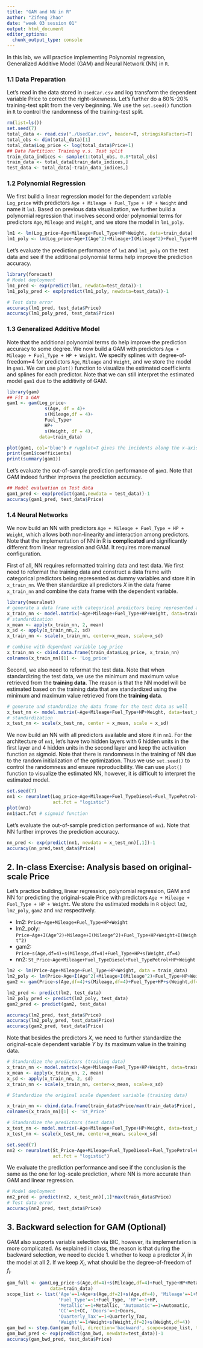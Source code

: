 ```yaml
---
title: "GAM and NN in R"
author: "Zifeng Zhao"
date: "week 03 session 01"
output: html_document
editor_options: 
  chunk_output_type: console
---
```



In this lab, we will practice implementing Polynomial regression, Generalized Additive Model (GAM) and Neural Network (NN) in `R`. 

### 1.1 Data Preparation
Let's read in the data stored in `UsedCar.csv` and log transform the dependent variable Price to correct the right-skewness. Let's further do a 80%-20% training-test split from the very beginning. We use the `set.seed()` function in `R` to control the randomness of the training-test split.

```r
rm(list=ls())
set.seed(7)
total_data <- read.csv("./UsedCar.csv", header=T, stringsAsFactors=T)
total_obs <- dim(total_data)[1]
total_data$Log_price <- log(total_data$Price+1)
## Data Partition: Training v.s. Test split
train_data_indices <- sample(1:total_obs, 0.8*total_obs)
train_data <- total_data[train_data_indices,]
test_data <- total_data[-train_data_indices,]
```


### 1.2 Polynomial Regression
We first build a linear regression model for the dependent variable `Log_price` with predictors `Age + Mileage + Fuel_Type + HP + Weight` and name it `lm1`. Based on previous data visualization, we further build a polynomial regression that involves second order polynomial terms for predictors `Age`, `Mileage` and `Weight`, and we store the model in `lm1_poly`.

```r
lm1 <- lm(Log_price~Age+Mileage+Fuel_Type+HP+Weight, data=train_data)
lm1_poly <- lm(Log_price~Age+I(Age^2)+Mileage+I(Mileage^2)+Fuel_Type+HP+Weight+I(Weight^2),data = train_data)

```

Let's evaluate the prediction performance of `lm1` and `lm1_poly` on the test data and see if the additional polynomial terms help improve the prediction accuracy.
```r
library(forecast)
# Model deployment
lm1_pred <- exp(predict(lm1, newdata=test_data))-1
lm1_poly_pred <- exp(predict(lm1_poly, newdata=test_data))-1

# Test data error
accuracy(lm1_pred, test_data$Price) 
accuracy(lm1_poly_pred, test_data$Price)
```


### 1.3 Generalized Additive Model
Note that the additional polynomial terms do help improve the prediction accuracy to some degree. We now build a GAM with predictors `Age + Mileage + Fuel_Type + HP + Weight`. We specify splines with degree-of-freedom=4 for predictors `Age`, `Mileage` and `Weight`, and we store the model in `gam1`. We can use `plot()` function to visualize the estimated coefficients and splines for each predictor. Note that we can still interpret the estimated model `gam1` due to the additivity of GAM.

```r
library(gam)
## Fit a GAM
gam1 <- gam(Log_price~
              s(Age, df = 4)+
              s(Mileage,df = 4)+
              Fuel_Type+
              HP+
              s(Weight, df = 4),
            data=train_data)

plot(gam1, col='blue') # rugplot=T gives the incidents along the x-axis, but uses jittering for tiebreaker
print(gam1$coefficients)
print(summary(gam1))
```

Let's evaluate the out-of-sample prediction performance of `gam1`. Note that GAM indeed further improves the prediction accuracy.
```r
## Model evaluation on Test data
gam1_pred <- exp(predict(gam1,newdata = test_data))-1
accuracy(gam1_pred, test_data$Price)
```


### 1.4 Neural Networks
We now build an NN with predictors `Age + Mileage + Fuel_Type + HP + Weight`, which allows both non-linearity and interaction among predictors. Note that the implementation of NN in R is **complicated** and significantly different from linear regression and GAM. It requires more manual configuration.

First of all, NN requires reformatted training data and test data. We first need to reformat the training data and construct a data frame with categorical predictors being represented as dummy variables and store it in `x_train_nn`. We then standardize all predictors $X$ in the data frame `x_train_nn` and combine the data frame with the dependent variable. 
```r
library(neuralnet)
# generate a data frame with categorical predictors being represented as dummy variables
x_train_nn <- model.matrix(~Age+Mileage+Fuel_Type+HP+Weight, data=train_data)[,-1]
# standardization
x_mean <- apply(x_train_nn, 2, mean)
x_sd <- apply(x_train_nn,2, sd)
x_train_nn <- scale(x_train_nn, center=x_mean, scale=x_sd)

# combine with dependent variable Log_price
x_train_nn <- cbind.data.frame(train_data$Log_price, x_train_nn)
colnames(x_train_nn)[1] <- 'Log_price'
```

Second, we also need to reformat the test data. Note that when standardizing the test data, we use the minimum and maximum value retrieved from the **training data**. The reason is that the NN model will be estimated based on the training data that are standardized using the minimum and maximum value retrieved from the **training data**.
```r
# generate and standardize the data frame for the test data as well
x_test_nn <- model.matrix(~Age+Mileage+Fuel_Type+HP+Weight, data=test_data)[,-1]
# standardization
x_test_nn <- scale(x_test_nn, center = x_mean, scale = x_sd)
```

We now build an NN with all predictors available and store it in `nn1`. For the architecture of `nn1`, let's have two hidden layers with 6 hidden units in the first layer and 4 hidden units in the second layer and keep the activation function as sigmoid. Note that there is randomness in the training of NN due to the random initialization of the optimization. Thus we use `set.seed()` to control the randomness and ensure reproducibility. We can use `plot()` function to visualize the estimated NN, however, it is difficult to interpret the estimated model.
```r
set.seed(7)
nn1 <- neuralnet(Log_price~Age+Mileage+Fuel_TypeDiesel+Fuel_TypePetrol+HP+Weight, data=x_train_nn, hidden=c(6,4),
                 act.fct = "logistic")
plot(nn1)
nn1$act.fct # sigmoid function
```

Let's evaluate the out-of-sample prediction performance of `nn1`. Note that NN further improves the prediction accuracy.
```r
nn_pred <- exp(predict(nn1, newdata = x_test_nn)[,1])-1
accuracy(nn_pred,test_data$Price)

```


## 2. In-class Exercise: Analysis based on original-scale Price
Let's practice building, linear regression, polynomial regression, GAM and NN for predicting the original-scale Price with predictors `Age + Mileage + Fuel_Type + HP + Weight`. We store the estimated models in `R` object `lm2`, `lm2_poly`, `gam2` and `nn2` respectively.

* lm2: `Price~Age+Mileage+Fuel_Type+HP+Weight`
* lm2_poly: `Price~Age+I(Age^2)+Mileage+I(Mileage^2)+Fuel_Type+HP+Weight+I(Weight^2)`
* gam2: `Price~s(Age,df=4)+s(Mileage,df=4)+Fuel_Type+HP+s(Weight,df=4)`
* nn2: `St_Price~Age+Mileage+Fuel_TypeDiesel+Fuel_TypePetrol+HP+Weight`

```r
lm2 <- lm(Price~Age+Mileage+Fuel_Type+HP+Weight, data = train_data)
lm2_poly <- lm(Price~Age+I(Age^2)+Mileage+I(Mileage^2)+Fuel_Type+HP+Weight+I(Weight^2), data = train_data)
gam2 <- gam(Price~s(Age,df=4)+s(Mileage,df=4)+Fuel_Type+HP+s(Weight,df=4), data = train_data)

lm2_pred <- predict(lm2, test_data)
lm2_poly_pred <- predict(lm2_poly, test_data)
gam2_pred <- predict(gam2, test_data)

accuracy(lm2_pred, test_data$Price)
accuracy(lm2_poly_pred, test_data$Price)
accuracy(gam2_pred, test_data$Price)
```

Note that besides the predictors $X$, we need to further standardize the original-scale dependent variable $Y$ by its maximum value in the training data.
```r
# Standardize the predictors (training data)
x_train_nn <- model.matrix(~Age+Mileage+Fuel_Type+HP+Weight, data=train_data)[,-1]
x_mean <- apply(x_train_nn, 2, mean)
x_sd <- apply(x_train_nn, 2, sd)
x_train_nn <- scale(x_train_nn, center=x_mean, scale=x_sd)

# Standardize the original scale dependent variable (training data)

x_train_nn <- cbind.data.frame(train_data$Price/max(train_data$Price), x_train_nn)
colnames(x_train_nn)[1] <- 'St_Price'

# Standardize the predictors (test data)
x_test_nn <- model.matrix(~Age+Mileage+Fuel_Type+HP+Weight, data=test_data)[,-1]
x_test_nn <- scale(x_test_nn, center=x_mean, scale=x_sd)

set.seed(7)
nn2 <- neuralnet(St_Price~Age+Mileage+Fuel_TypeDiesel+Fuel_TypePetrol+HP+Weight, data=x_train_nn, hidden = c(6,4),
                 act.fct = "logistic")

```

We evaluate the prediction performance and see if the conclusion is the same as the one for log-scale prediction, where NN is more accurate than GAM and linear regression.
```r
# Model deployment
nn2_pred <- predict(nn2, x_test_nn)[,1]*max(train_data$Price)
# Test data error
accuracy(nn2_pred, test_data$Price)
```


## 3. Backward selection for GAM (Optional)
GAM also supports variable selection via BIC, however, its implementation is more complicated. As explained in class, the reason is that during the backward selection, we need to decide 1. whether to keep a predictor $X_i$ in the model at all 2. If we keep $X_i$, what should be the degree-of-freedom of $f_i$.

```r
gam_full <- gam(Log_price~s(Age,df=4)+s(Mileage,df=4)+Fuel_Type+HP+Metallic+Automatic+CC+Doors+Quarterly_Tax+s(Weight,df=4),
                data=train_data)
scope_list <- list('Age'=~1+Age+s(Age,df=2)+s(Age,df=4), 'Mileage'=~1+Mileage+s(Mileage,df=2)+s(Mileage,df=4),
                   'Fuel_Type'=~1+Fuel_Type, 'HP'=~1+HP,
                   'Metallic'=~1+Metallic, 'Automatic'=~1+Automatic,
                   'CC'=~1+CC, 'Doors'=~1+Doors,
                   'Quarterly_Tax'=~1+Quarterly_Tax,
                   'Weight'=~1+Weight+s(Weight,df=2)+s(Weight,df=4))
gam_bwd <- step.Gam(gam_full, direction='backward', scope=scope_list, trace=T)
gam_bwd_pred <- exp(predict(gam_bwd, newdata=test_data))-1
accuracy(gam_bwd_pred, test_data$Price)
```
